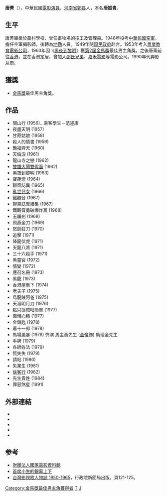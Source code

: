 {{藝人
|姓名     = 唐菁
|類型     = 男演員
|圖片     = Replace this image male.svg
|圖片尺寸 = 
|圖片簡介 = 
|本名     = 唐振青
|羅馬拼音 = Tang Ching
|綽號     = 
|其他藝名 = 唐治民
|國籍     = {{CNHK}}
|籍貫     = [[福建|福建]][[福州|福州]]
|出生日期 = {{birth year|1924}}
|出生地點 = {{ROC-1912|河南省}}[[鄭县|鄭县]]
|逝世日期 = {{death year and age|2019|1924}}
|逝世地點 = {{USA}}
|職業     = [[演員|演員]]
|語言     = [[華語|華語]]
|教育程度 = 農村學校畢業
|宗教信仰 = 
|配偶     = {{marriage|林富美|1958}}
|兒女     = 一子
|父母     = 
|音樂類型 = 
|演奏樂器 = 
|出身地   = 
|出道作   = 《烽火麗人》
|出道日期 = {{start date and age|1953}}
|代表作   = 
|活躍年代 = 1955年－至1991年
|唱片公司 = 
|經紀公司 = 
|網站     = 
|獎項     = 
|IMDb    = 0849272
|音樂專輯 = 
|電影     = 
|電視節目 = 
|awards  =  金馬獎最佳男主角獎
}}

'''唐菁'''（{{bd|1924年||2019年|catIdx=Tang}}），中華民國[[電影|電影]][[演員|演員]]，[[河南省|河南省]][[鄭县|鄭县]]人，本名'''唐振青'''。

==生平==
唐菁畢業於農村學校，曾任畜牧場的技工及管理員。1948年投考[[中華民國空軍|中華民國空軍]]，擔任空軍攝影師，後轉為[[地勤|地勤]]人員。1949年随[[国民政府|国民政府]]赴台。1953年考入[[農業教育電影公司|農業教育電影公司]]，1963年因《[[黑夜到黎明|黑夜到黎明]]》獲[[第2屆金馬獎|第2屆金馬獎]]最佳男主角獎。之後唐菁前往[[香港|香港]]，並在香港定居，曾加入[[邵氏兄弟|邵氏兄弟]]、[[嘉禾電影|嘉禾電影]]等電影公司。1990年代弃影从商。

==獲獎==
*[[金馬獎|金馬獎]]最佳男主角獎。

==作品==
*關山行 (1956)...乘客學生－范述康      
*夜盡天明 (1957)      
*甘蔗姑娘 (1958)  
*殺人的情書 (1959)      
*艷福齊天 (1960)      
*天倫淚 (1961)      
*龍山寺之戀 (1962)  
*[[葉宏甲|雙雄大鬧雙假面]] (1962)  
*黑夜到黎明 (1963)      
*寶蓮燈 (1964)        
*聊齋誌異 (1965)      
*[[亂世兒女_(1966年電影)|亂世兒女]] (1966)  
*鐵觀音 (1967)   
*聊齋誌異續集 (1967)          
*鐵觀音勇破爆炸黨 (1968)    
*玉羅剎 (1968)
*飛燕金刀 (1969)      
*怒劍狂刀 (1970)      
*追擊 (1971)      
*降龍伏虎 (1971)    
*天龍八將 (1971)      
*三十六殺手 (1971)      
*黑靈官 (1972) 
*情變 (1972)      
*應召名冊 (1973)      
*黑龍 (1973)      
*香港屋簷下 (1974)    
*老夫子 (1975)      
*烏龍賊阿爸 (1975)      
*天涯明月刀 (1976)      
*點只捉賊咁簡單 (1977)      
*面懵心精 (1977)      
*金鎖匙 (1978)      
*蕭十一郎 (1978)      
*馬場風暴 (1978) 饰演 馬主黃先生 ([[金帝|金帝]]飾) 助理金先生 
*手銬 (1979)      
*各師各法 (1979)      
*慌失失 (1979)      
*請帖 (1980)      
*失業生 (1981)      
*[[俠客行_(1982年電影)|俠客行]] (1982)   
*先生貴姓 (1984)      
*罪惡煞星 (1991)

==外部連結==
* {{imdb name|0849272}}{{en}}
* {{Amg name|129054}}
* {{hkmdb name|2511}}
* {{douban people}}
* {{Mtime people|1066506}}

== 参考 ==
{{reflist}}
*[http://www.ctfa.org.tw/filmmaker/content.php?id=598 財團法人國家電影資料館]{{Wayback|url=http://www.ctfa.org.tw/filmmaker/content.php?id=598 |date=20190515103349 }}
*[http://miss-suzi.blogspot.tw/2011/07/blog-post_29.html 首席小生的銀幕上下]{{Wayback|url=http://miss-suzi.blogspot.tw/2011/07/blog-post_29.html |date=20180317130344 }}
*[http://www.taiwancinema.com/public/Attachment/84239523971.pdf 台灣影視歌人物誌 1950-1965]{{Wayback|url=http://www.taiwancinema.com/public/Attachment/84239523971.pdf |date=20150924113325 }}，行政院新聞局出版，頁121-125。

{{金馬獎最佳男主角|第2屆}}

[[Category:金馬獎最佳男主角獲得者|Category:金馬獎最佳男主角獲得者]]
[[Category:臺灣電影男演員|T]]
[[Category:唐姓|J]]